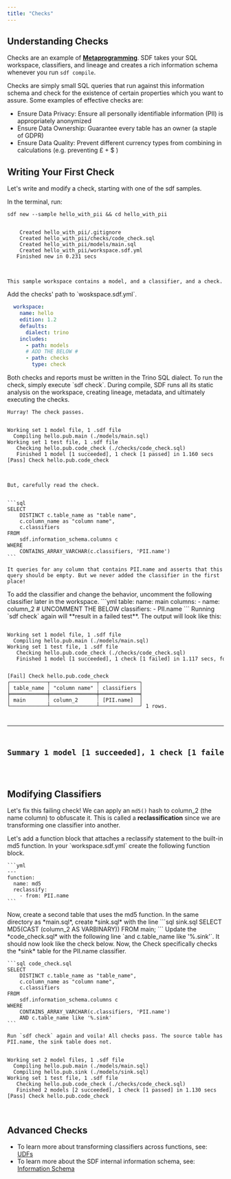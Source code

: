 ```yaml
---
title: "Checks"
---
```


## Understanding Checks
Checks are an example of [**Metaprogramming**](https://en.wikipedia.org/wiki/Metaprogramming). SDF takes your SQL workspace, classifiers, and lineage and creates a rich information schema whenever you run `sdf compile`.

Checks are simply small SQL queries that run against this information schema and check for the existence of certain properties which you want to assure. Some examples of effective checks are:

 - Ensure Data Privacy: Ensure all personally identifiable information (PII) is appropriately anonymized
 - Ensure Data Ownership: Guarantee every table has an owner (a staple of GDPR)
 - Ensure Data Quality: Prevent different currency types from combining in calculations (e.g. preventing £ + $ )

## Writing Your First Check
Let's write and modify a check, starting with one of the sdf samples.

<Steps>
    <Step title="Create a Sample Workspace">
      In the terminal, run:

  ```shell
  sdf new --sample hello_with_pii && cd hello_with_pii
  ```

<div className="bg-[#0F1117] dark:bg-codeblock rounded-xl dark:ring-1 dark:ring-gray-800/50 relative">
<pre style={{ fontFamily: 'monospace', backgroundColor: 'transparent' }} className='language-shell'>
<code className='language-shell'>
&nbsp;&nbsp;&nbsp;&nbsp;Created&nbsp;hello_with_pii/.gitignore
&nbsp;&nbsp;&nbsp;&nbsp;Created&nbsp;hello_with_pii/checks/code_check.sql
&nbsp;&nbsp;&nbsp;&nbsp;Created&nbsp;hello_with_pii/models/main.sql
&nbsp;&nbsp;&nbsp;&nbsp;Created&nbsp;hello_with_pii/workspace.sdf.yml
&nbsp;&nbsp;&nbsp;Finished&nbsp;new&nbsp;in&nbsp;0.231&nbsp;secs

</code>
</pre>
</div>

    This sample workspace contains a model, and a classifier, and a check. 

  </Step>
    <Step title="Include Checks in Workspace">
    Add the checks' path to `woskspace.sdf.yml`.

  ```yml
    workspace:
      name: hello
      edition: 1.2
      defaults:
        dialect: trino
      includes:
        - path: models
        # ADD THE BELOW #
        - path: checks
          type: check
  ```
  <Info>
    Both checks and reports must be written in the Trino SQL dialect.
  </Info>

  </Step>
    <Step title="Run the Check">
    To run the check, simply execute `sdf check`. During compile, SDF runs all its static analysis on the workspace, creating lineage, metadata, and ultimately executing the checks.

    Hurray! The check passes.


<div className="bg-[#0F1117] dark:bg-codeblock rounded-xl dark:ring-1 dark:ring-gray-800/50 relative">
<pre style={{ fontFamily: 'monospace', backgroundColor: 'transparent' }} className='language-shell'>
<code className='language-shell'>
Working&nbsp;set&nbsp;1&nbsp;model&nbsp;file,&nbsp;1&nbsp;.sdf&nbsp;file
&nbsp;&nbsp;Compiling&nbsp;hello.pub.main&nbsp;(./models/main.sql)
Working&nbsp;set&nbsp;1&nbsp;test&nbsp;file,&nbsp;1&nbsp;.sdf&nbsp;file
&nbsp;&nbsp;&nbsp;Checking&nbsp;hello.pub.code_check&nbsp;(./checks/code_check.sql)
&nbsp;&nbsp;&nbsp;Finished&nbsp;1&nbsp;model&nbsp;[1&nbsp;succeeded],&nbsp;1&nbsp;check&nbsp;[1&nbsp;passed]&nbsp;in&nbsp;1.160&nbsp;secs
[Pass]&nbsp;Check&nbsp;hello.pub.code_check

</code>
</pre>
</div>

    But, carefully read the check.


    ```sql
    SELECT
        DISTINCT c.table_name as "table name",
        c.column_name as "column name",
        c.classifiers
    FROM
        sdf.information_schema.columns c
    WHERE
        CONTAINS_ARRAY_VARCHAR(c.classifiers, 'PII.name')
    ```

    It queries for any column that contains PII.name and asserts that this query should be empty. But we never added the classifier in the first place!
  </Step>
  <Step title="Add a Classifier">
    To add the classifier and change the behavior, uncomment the following classifier later in the workspace.
    ```yml
    table:
      name: main
      columns:
        - name: column_2
          # UNCOMMENT THE BELOW
          classifiers:
            - PII.name
    ```
    Running `sdf check` again will **result in a failed test**. The output will look like this:


<div className="bg-[#0F1117] dark:bg-codeblock rounded-xl dark:ring-1 dark:ring-gray-800/50 relative">
<pre style={{ fontFamily: 'monospace', backgroundColor: 'transparent' }} className='language-shell'>
<code className='language-shell'>
Working&nbsp;set&nbsp;1&nbsp;model&nbsp;file,&nbsp;1&nbsp;.sdf&nbsp;file
&nbsp;&nbsp;Compiling&nbsp;hello.pub.main&nbsp;(./models/main.sql)
Working&nbsp;set&nbsp;1&nbsp;test&nbsp;file,&nbsp;1&nbsp;.sdf&nbsp;file
&nbsp;&nbsp;&nbsp;Checking&nbsp;hello.pub.code_check&nbsp;(./checks/code_check.sql)
&nbsp;&nbsp;&nbsp;Finished&nbsp;1&nbsp;model&nbsp;[1&nbsp;succeeded],&nbsp;1&nbsp;check&nbsp;[1&nbsp;failed]&nbsp;in&nbsp;1.117&nbsp;secs,&nbsp;for&nbsp;details&nbsp;see&nbsp;below.

[Fail]&nbsp;Check&nbsp;hello.pub.code_check
┌────────────┬───────────────┬─────────────┐
│&nbsp;table_name&nbsp;┆&nbsp;&quot;column&nbsp;name&quot;&nbsp;┆&nbsp;classifiers&nbsp;│
╞════════════╪═══════════════╪═════════════╡
│&nbsp;main&nbsp;&nbsp;&nbsp;&nbsp;&nbsp;&nbsp;&nbsp;┆&nbsp;column_2&nbsp;&nbsp;&nbsp;&nbsp;&nbsp;&nbsp;┆&nbsp;[PII.name]&nbsp;&nbsp;│
└────────────┴───────────────┴─────────────┘
1&nbsp;rows.

-------
Summary&nbsp;1&nbsp;model&nbsp;[1&nbsp;succeeded],&nbsp;1&nbsp;check&nbsp;[1&nbsp;failed]&nbsp;in&nbsp;1.118&nbsp;secs.
-------

</code>
</pre>
</div>

  </Step>
</Steps>


## Modifying Classifiers
Let's fix this failing check! We can apply an `md5()` hash to column_2 (the name column) to obfuscate it. This is called a **reclassification** since we are transforming one classifier into another.

<Steps>
  <Step title="Add a Reclassifying Function">
    Let's add a function block that attaches a reclassify statement to the built-in md5 function. In your `workspace.sdf.yml` create the following function block.

    ```yml
    ---
    function:
      name: md5
      reclassify:
        - from: PII.name
    ```
  </Step>
  <Step title="Create a New Model">
  Now, create a second table that uses the md5 function. 
  In the same directory as *main.sql*, create *sink.sql* with the line
  ```sql sink.sql
  SELECT MD5(CAST (column_2 AS VARBINARY)) FROM main;
  ```
  </Step>
  <Step title="Update Check">
    Update the *code_check.sql* with the following line `and c.table_name like '%.sink'`. It should now look like the check below.
    Now, the Check specifically checks the *sink* table for the PII.name classifier.
    
    ```sql code_check.sql
    SELECT
        DISTINCT c.table_name as "table_name",
        c.column_name as "column name",
        c.classifiers
    FROM
        sdf.information_schema.columns c
    WHERE
        CONTAINS_ARRAY_VARCHAR(c.classifiers, 'PII.name')
        AND c.table_name like '%.sink'
    ```

    Run `sdf check` again and voila! All checks pass. The source table has PII.name, the sink table does not. 




<div className="bg-[#0F1117] dark:bg-codeblock rounded-xl dark:ring-1 dark:ring-gray-800/50 relative">
<pre style={{ fontFamily: 'monospace', backgroundColor: 'transparent' }} className='language-shell'>
<code className='language-shell'>
Working&nbsp;set&nbsp;2&nbsp;model&nbsp;files,&nbsp;1&nbsp;.sdf&nbsp;file
&nbsp;&nbsp;Compiling&nbsp;hello.pub.main&nbsp;(./models/main.sql)
&nbsp;&nbsp;Compiling&nbsp;hello.pub.sink&nbsp;(./models/sink.sql)
Working&nbsp;set&nbsp;1&nbsp;test&nbsp;file,&nbsp;1&nbsp;.sdf&nbsp;file
&nbsp;&nbsp;&nbsp;Checking&nbsp;hello.pub.code_check&nbsp;(./checks/code_check.sql)
&nbsp;&nbsp;&nbsp;Finished&nbsp;2&nbsp;models&nbsp;[2&nbsp;succeeded],&nbsp;1&nbsp;check&nbsp;[1&nbsp;passed]&nbsp;in&nbsp;1.130&nbsp;secs
[Pass]&nbsp;Check&nbsp;hello.pub.code_check

</code>
</pre>
</div>

  </Step>
</Steps>

## Advanced Checks

 - To learn more about transforming classifiers across functions, see: [UDFs](/guide/advanced/udf)
 - To learn more about the SDF internal information schema, see: [Information Schema](/reference/sdf-information-schema)

